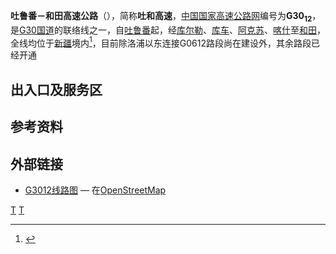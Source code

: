 {{中国高速公路信息框
| 编号 = G3012
| 语言 = ug
| 名称 = 吐鲁番－和田高速公路
| 自定头部 = 
| 地圖 = Map of China NTHS Expressway G3012.svg
| 路線簡稱 = 吐和
| 最近通車日期 = 
| 规划总里程 = 1931
| 起點 = [[吐鲁番市|吐鲁番市]][[托克逊县|托克逊县]]小草湖立交
| 終點 = [[和田地区|和田地区]][[策勒县|策勒县]]（在建，将与{{China Expwy Name|G0612}}连接）
| 出口處數 = 
| 服务区数 = 
}}

'''吐鲁番－和田高速公路'''（{{lang-ug|تۇرپان-خوتەن سۇرئەتلىك یولى}}），简称'''吐和高速'''，[[中国国家高速公路网|中国国家高速公路网]]编号为'''G30<sub>12</sub>'''，是[[连霍高速公路|G30国道]]的联络线之一，自[[吐鲁番|吐鲁番]]起，经[[库尔勒|库尔勒]]、[[库车|库车]]、[[阿克苏|阿克苏]]、[[喀什|喀什]]至[[和田|和田]]，全线均位于[[新疆|新疆]]境内<ref>{{Cite web |url=http://www.tranbbs.com/news/Construction/news_23893.shtml |title=国家高速公路网建设进展 |accessdate=2010-10-09 |archive-date=2008-09-19 |archive-url=https://web.archive.org/web/20080919091451/http://www.tranbbs.com/news/Construction/news_23893.shtml |dead-url=no }}</ref>，目前除洛浦以东连接G0612路段尚在建设外，其余路段已经开通

== 出入口及服务区 ==
{{Start expwy exit box|place=1}}
{{expwy exit item|place=[[吐鲁番市|吐鲁番市]][[托克逊县|托克逊县]]|place rows=40|type=H|index=0|name=小草湖立交|highway connection={{China Expwy Name|G30}}|comment=}}
{{expwy exit item|type=T|index=|name=小草湖收费站|comment=免费路段起点}}
{{expwy exit item|type=E|index=|name=托克逊立交|road connection={{中国省道名|301|P=新疆|光明路}}|comment=}}
{{expwy exit item|type=S|index=|name=托克逊服务区|comment=}}
{{expwy exit item|state=L|type=E|index=|name=伊拉湖|road connection=迎春路|comment=双向出口因施工改造暂时封闭}}
{{expwy exit item|type=E|index=|name=托克逊出口|road connection=和谐南路、雪银路|comment=吐鲁番方向出口}}
{{expwy exit item|type=ES|index=|name=长信服务区|road connection=雪银路、汇川路|comment=}}
{{expwy exit item|state=U|type=H|index=|name=|road connection=|comment=}}
{{expwy exit item|type=P|index=|name=165检查站|comment=吐鲁番方向}}
{{expwy exit item|type=P|index=|name=|comment=和田方向}}
{{expwy exit item|type=P|index=|name=|comment=吐鲁番方向}}
{{expwy exit item|type=P|index=|name=|comment=和田方向}}
{{expwy exit item|type=P|index=|name=|comment=和田方向}}
{{expwy exit item|type=P|index=|name=|comment=和田方向}}
{{expwy exit item|type=P|index=|name=|comment=和田方向}}
{{expwy exit item|state=L|type=P|index=|name=|comment=和田方向，暂时关闭}}
{{expwy exit item|state=L|type=P|index=|name=|comment=和田方向，暂时关闭}}
{{expwy exit item|type=P|index=|name=|comment=和田方向}}
{{expwy exit item|type=E|index=|name=|road connection=|comment=和田方向左侧出入口}}
{{expwy exit item|type=P|index=|name=|comment=和田方向}}
{{expwy exit item|type=EP|index=|name=|road connection=|comment=和田方向}}
{{expwy exit item|type=P|index=|name=|comment=和田方向}}
{{expwy exit item|type=P|index=|name=|comment=吐鲁番方向}}
{{expwy exit item|type=P|index=|name=|comment=吐鲁番方向}}
{{expwy exit item|type=P|index=|name=|comment=吐鲁番方向}}
{{expwy exit item|type=P|index=|name=|comment=吐鲁番方向}}
{{expwy exit item|type=E|index=|name=|road connection=|comment=吐鲁番方向左侧出入口}}
{{expwy exit item|type=P|index=|name=|comment=吐鲁番方向}}
{{expwy exit item|type=P|index=|name=|comment=吐鲁番方向}}
{{expwy exit item|type=E|index=|name=盐场|road connection=|comment=吐鲁番方向}}
{{expwy exit item|type=P|index=|name=|comment=吐鲁番方向}}
{{expwy exit item|type=P|index=|name=|comment=吐鲁番方向}}
{{expwy exit item|type=E|index=|name=|comment=吐鲁番方向，十字交叉}}
{{expwy exit item|type=P|index=|name=|comment=吐鲁番方向}}
{{expwy exit item|type=P|index=|name=|comment=吐鲁番方向}}
{{expwy exit item|type=E|index=|name=库米什东|road connection=丝绸东路|comment=吐鲁番方向入、和田方向出}}
{{expwy exit item|type=E|index=|name=库米什西|road connection=丝绸西路|comment=吐鲁番方向出、和田方向入}}
{{expwy exit item|type=P|index=|name=库米什南停车区|comment=}}
{{expwy exit item|type=EP|index=|name=库米什北停车区|road connection=|comment=吐鲁番方向设出入口}}
{{expwy exit item|type=E|index=|name=大理岩矿|road connection=|comment=}}
{{expwy exit item|place=[[巴音郭楞蒙古自治州|巴音郭楞蒙古自治州]][[和硕县|和硕县]]|place rows=14|type=E|index=|name=|road connection=|comment=吐鲁番方向}}
{{expwy exit item|type=P|index=|name=|comment=吐鲁番方向}}
{{expwy exit item|type=EP|index=|name=|road connection=|comment=吐鲁番方向设出口}}
{{expwy exit item|type=P|index=|name=|comment=}}
{{expwy exit item|type=E|index=|name=乌什塔拉东立交|road connection={{中国国道名|314}}|comment=吐鲁番方向入、和田方向出}}
{{expwy exit item|type=S|index=|name=乌什塔拉服务区|comment=}}
{{expwy exit item|type=E|index=|name=乌什塔拉西立交|road connection={{中国省道名|325|P=新疆}}|comment=吐鲁番方向出、和田方向入}}
{{expwy exit item|type=E|index=|name=曲惠立交|road connection=Y326乡道|comment=}}
{{expwy exit item|type=E|index=|name=塔哈其立交|road connection={{中国国道名|314}}（间接连接）|comment=}}
{{expwy exit item|type=S|index=|name=和硕南服务区|comment=}}
{{expwy exit item|type=T|index=|name=和硕收费站|comment=免费路段终点}}
{{expwy exit item|type=E|index=|name=和硕|road connection={{中国国道名|314|[[314国道|水磨街]]}}、清水河北路|comment=}}
{{expwy exit item|type=S|index=|name=和硕服务区|comment=和田方向车辆必须进入服务区接受公安检查}}
{{expwy exit item|type=E|index=|name=高桥|road connection={{中国国道名|314}}|comment=}}
{{expwy exit item|place=[[巴音郭楞蒙古自治州|巴音郭楞蒙古自治州]][[焉耆回族自治县|焉耆回族自治县]]|place rows=4|type=E|index=|name=焉耆|road connection={{中国国道名|218|[[218国道|友谊路]]}}|comment=}}
{{expwy exit item|type=S|index=|name=焉耆服务区|comment=}}
{{expwy exit item|type=E|index=|name=包尔海|road connection={{中国县道名|264|P=新疆}}|comment=}}
{{expwy exit item|type=E|index=|name=紫泥泉|road connection={{中国国道名|218}}|comment=}}
{{expwy exit item|place=[[巴音郭楞蒙古自治州|巴音郭楞蒙古自治州]][[库尔勒市|库尔勒市]]|place rows=17|type=E|index=|name=塔什店|road connection=塔扬路|comment=}}
{{expwy exit item|type=S|index=|name=塔什店服务区|comment=}}
{{expwy exit item|type=S|index=|name=库尔勒服务区|comment=免费路段起点}}
{{expwy exit item|type=E|index=|name=库尔勒立交|road connection={{中国国道名|218}}|comment=}}
{{expwy exit item|type=E|index=|name=|road connection=铁门关路|comment=吐鲁番方向入口}}
{{expwy exit item|type=E|index=|name=华凌市场|road connection=北山路|comment=}}
{{expwy exit item|state=L|type=E|index=|name=库尔勒西立交|road connection={{中国国道名|314}}|comment=目前因施工主路封闭，车辆需利用匝道绕行}}
{{expwy exit item|type=EP|index=|name=|road connection=开元路、苏中大道|comment=和田方向出入口}}
{{expwy exit item|type=S|index=|name=上户服务区|comment=和田方向}}
{{expwy exit item|type=E|index=|name=吾瓦立交|road connection={{中国国道名|314}}|comment=}}
{{expwy exit item|type=S|index=|name=铁门关服务区|comment=和田方向}}
{{expwy exit item|type=E|index=|name=双丰立交|road connection={{中国国道名|314}}<br>乌库段|comment=}}
{{expwy exit item|type=EP|index=|name=库尔楚<br>库尔楚停车区|road connection=|comment=仅和田方向设置停车区}}
{{expwy exit item|type=E|index=|name=高新区综合园|road connection=|comment=进出需过普通公路上的收费站}}
{{expwy exit item|type=S|index=|name=|comment=免费路段终点}}
{{expwy exit item|type=T|index=|name=库尔楚收费站|comment=}}
{{expwy exit item|type=S|index=|name=库尔楚服务区|comment=吐鲁番方向，免费路段起点}}
{{expwy exit item|place=[[巴音郭楞蒙古自治州|巴音郭楞蒙古自治州]][[轮台县|轮台县]]|place rows=8|type=EP|index=|name=阿克墩停车区|road connection=|comment=}}
{{expwy exit item|type=E|index=|name=野云沟立交|road connection={{中国国道名|314}}|comment=}}
{{expwy exit item|state=L|type=E|index=|name=策大雅立交|road connection={{中国国道名|314}}|comment=双向出口因施工改造暂时封闭}}
{{expwy exit item|type=S|index=|name=阳霞服务区|comment=}}
{{expwy exit item|type=E|index=|name=阳霞立交|road connection={{中国国道名|314}}|comment=}}
{{expwy exit item|type=P|index=|name=轮台东停车区|comment=}}
{{expwy exit item|type=E|index=|name=轮台立交|road connection=|comment=}}
{{expwy exit item|type=E|index=|name=轮台西立交|road connection={{中国国道名|314}}|comment=}}
{{expwy exit item|place=[[阿克苏地区|阿克苏地区]][[库车市|库车市]]|place rows=16|type=P|index=|name=二八台东停车区|comment=}}
{{expwy exit item|type=E|index=|name=二八台立交|road connection={{中国国道名|314}}|comment=}}
{{expwy exit item|type=P|index=|name=二八台西停车区|comment=}}
{{expwy exit item|type=E|index=|name=雅克拉立交|road connection={{中国国道名|314}}|comment=}}
{{expwy exit item|type=S|index=|name=705基地服务区|comment=}}
{{expwy exit item|type=S|index=|name=库车服务区|comment=免费路段终点}}
{{expwy exit item|type=T|index=|name=库车收费站|comment=}}
{{expwy exit item|type=E|index=|name=|road connection=Y670乡道、Y671乡道|comment=吐鲁番方向出入口，免费路段起点}}
{{expwy exit item|type=P|index=|name=|comment=和田方向，左侧进出}}
{{expwy exit item|type=E|index=|name=库车东立交|road connection=六四零线|comment=}}
{{expwy exit item|type=E|index=|name=库车北立交|road connection=长春路|comment=}}
{{expwy exit item|type=E|index=|name=|road connection=|comment=和田方向出入口}}
{{expwy exit item|type=EP|index=|name=|road connection=Y142乡道|comment=和田方向}}
{{expwy exit item|type=E|index=|name=|road connection={{中国国道名|217|[[217国道|独库公路]]}}|comment=}}
{{expwy exit item|type=E|index=|name=库车西立交|road connection={{中国国道名|314|[[314国道|宁波大道]]}}|comment=吐鲁番方向出、和田方向入}}
{{expwy exit item|type=S|index=|name=|comment=免费路段终点}}
{{expwy exit item|place=[[阿克苏地区|阿克苏地区]][[新和县|新和县]]|place rows=7|type=E|index=|name=新和东|road connection=|comment=}}
{{expwy exit item|type=S|index=|name=新和服务区|comment=和田方向车辆必须进入服务区接受公安检查}}
{{expwy exit item|type=E|index=|name=新和|road connection=|comment=}}
{{expwy exit item|type=E|index=|name=新和西|road connection={{中国国道名|314}}|comment=}}
{{expwy exit item|type=E|index=|name=英买力|road connection=|comment=}}
{{expwy exit item|type=P|index=|name=|comment=吐鲁番方向}}
{{expwy exit item|type=S|index=|name=羊塔克库都克服务区|comment=吐鲁番方向车辆必须进入服务区接受公安检查}}
{{expwy exit item|place=[[阿克苏地区|阿克苏地区]][[温宿县|温宿县]]|place rows=6|type=E|index=|name=玉尔滚|road connection={{中国国道名|314}}|comment=}}
{{expwy exit item|type=S|index=|name=|comment=}}
{{expwy exit item|type=E|index=|name=五团立交|road connection={{中国国道名|314}}（间接连接）|comment=}}
{{expwy exit item|type=E|index=|name=温宿工业园|road connection=Y637乡道|comment=}}
{{expwy exit item|type=S|index=|name=佳木服务区|comment=和田方向车辆必须进入服务区接受公安检查}}
{{expwy exit item|type=E|index=|name=佳木镇立交|road connection=|comment=}}
{{expwy exit item|place=[[阿克苏地区|阿克苏地区]][[阿克苏市|阿克苏市]]|place rows=10|type=E|index=|name=温宿|road connection={{中国国道名|314}}|comment=}}
{{expwy exit item|state=U|type=E|index=|name=|road connection=北外环路|comment=}}
{{expwy exit item|type=T|index=|name=阿克苏东收费站|comment=免费路段起点}}
{{expwy exit item|type=E|index=|name=阿克苏东立交|road connection={{中国国道名|314|[[314国道|上海路]]}}|comment=}}
{{expwy exit item|type=E|index=|name=阿克苏北立交|road connection={{中国省道名|209|P=新疆|复兴大道}}|comment=}}
{{expwy exit item|type=E|index=|name=阿克苏南|road connection={{中国国道名|219}}<br>{{中国国道名|314|[[314国道|河南路]]}}|comment=}}
{{expwy exit item|state=L|type=ES|index=|name=库勒服务区|road connection=西湖路|comment=和田方向出口因施工暂时封闭}}
{{expwy exit item|type=E|index=|name=阿克苏西立交|road connection=北外环路|comment=免费路段终点}}
{{expwy exit item|type=T|index=|name=沙井子收费站|comment=}}
{{expwy exit item|type=E|index=|name=沙井子立交|road connection={{中国国道名|314}}|comment=}}
{{expwy exit item|place=[[阿克苏地区|阿克苏地区]][[柯坪县|柯坪县]]|place rows=3|type=E|index=|name=启浪立交|road connection={{中国国道名|314}}|comment=}}
{{expwy exit item|type=E|index=|name=阿恰|road connection={{中国国道名|314}}<br>{{中国省道名|308|P=新疆}}|comment=}}
{{expwy exit item|type=S|index=|name=阿恰服务区|comment=双向车辆必须进入服务区接受公安检查}}
{{expwy exit item|place=[[喀什地区|喀什地区]][[巴楚县|巴楚县]]|place rows=4|type=E|index=|name=一间房|road connection={{中国国道名|314}}<br>{{中国省道名|218|P=新疆}}|comment=}}
{{expwy exit item|type=S|index=|name=三岔口服务区|comment=双向车辆必须进入服务区接受公安检查}}
{{expwy exit item|type=H|index=|name=三岔口互通|highway connection=S13 {{China Expwy Name|S13|P=XINJIANG}}|comment=}}
{{expwy exit item|type=E|index=|name=三道班|road connection={{中国国道名|314}}|comment=}}
{{expwy exit item|place=[[喀什地区|喀什地区]][[伽师县|伽师县]]|place rows=4|type=E|index=|name=伽师总场|road connection={{中国国道名|314}}|comment=}}
{{expwy exit item|type=S|index=|name=西克尔服务区|comment=}}
{{expwy exit item|type=E|index=|name=西克尔|road connection={{中国国道名|314}}|comment=}}
{{expwy exit item|type=E|index=|name=大山口|road connection={{中国国道名|314}}|comment=}}
{{expwy exit item|place=[[克孜勒苏柯尔克孜自治州|克孜勒苏柯尔克孜自治州]][[阿图什市|阿图什市]]|place rows=8|type=E|index=|name=格达良|road connection={{中国国道名|219}}|comment=}}
{{expwy exit item|type=S|index=|name=阿图什服务区|comment=和田方向车辆必须进入服务区接受公安检查}}
{{expwy exit item|type=E|index=|name=阿图什东|road connection={{中国国道名|314}}、帕米尔路|comment=}}
{{expwy exit item|type=E|index=|name=阿图什西|road connection=迎宾路|comment=}}
{{expwy exit item|type=E|index=|name=阿扎克|road connection=兴业路|comment=}}
{{expwy exit item|type=H|index=|name=|highway connection={{China Expwy Name|G3013}}|comment=以上与G3013共线}}
{{expwy exit item|type=E|index=|name=塔库提|road connection=昆山大道|comment=}}
{{expwy exit item|type=E|index=|name=乌恰|road connection={{中国省道名|309|P=新疆}}<br>{{中国县道名|373|P=新疆}}|comment=}}
{{expwy exit item|place=[[喀什地区|喀什地区]][[喀什市|喀什市]]|place rows=5|type=E|index=|name=喀什|road connection={{中国国道名|314}}|comment=吐鲁番方向入、和田方向出}}
{{expwy exit item|type=E|index=|name=兰干山|road connection=|comment=}}
{{expwy exit item|type=S|index=|name=喀什东服务区|comment=}}
{{expwy exit item|type=H|index=|name=阿瓦提互通|highway connection=S16 {{China Expwy Name|S16|P=XINJIANG}}|comment=}}
{{expwy exit item|type=E|index=|name=深喀大道|road connection=|comment=}}
{{expwy exit item|place=[[喀什地区|喀什地区]][[疏勒县|疏勒县]]|place rows=6|type=E|index=|name=疏勒东|road connection={{中国省道名|311|P=新疆}}|comment=吐鲁番方向入、和田方向出}}
{{expwy exit item|type=P|index=|name=疏勒停车区|comment=}}
{{expwy exit item|type=E|index=|name=疏勒|road connection={{中国国道名|315}}|comment=}}
{{expwy exit item|type=E|index=|name=塔孜红|road connection={{中国国道名|315}}<br>{{中国省道名|310|P=新疆}}|comment=}}
{{expwy exit item|type=E|index=|name=阿克陶|road connection=|comment=}}
{{expwy exit item|type=E|index=|name=艾尔木东|road connection=|comment=}}
{{expwy exit item|place=[[喀什地区|喀什地区]][[英吉沙县|英吉沙县]]|place rows=4|type=E|index=|name=英吉沙北|road connection={{中国国道名|315}}|comment=吐鲁番方向入、和田方向出}}
{{expwy exit item|type=E|index=|name=英吉沙南|road connection={{中国国道名|315}}|comment=吐鲁番方向出、和田方向入}}
{{expwy exit item|type=E|index=|name=|road connection={{中国国道名|315}}|comment=吐鲁番方向入口}}
{{expwy exit item|type=S|index=|name=克孜勒服务区|comment=}}
{{expwy exit item|place=[[喀什地区|喀什地区]][[莎车县|莎车县]]|place rows=4|type=P|index=|name=|comment=和田方向}}
{{expwy exit item|type=E|index=|name=莎车农场|road connection={{中国国道名|315}}|comment=}}
{{expwy exit item|type=H|index=|name=|highway connection=S13 {{China Expwy Name|S13|P=XINJIANG}}|comment=}}
{{expwy exit item|type=E|index=|name=莎车|road connection={{中国县道名|504|P=新疆}}|comment=}}
{{expwy exit item|place=[[喀什地区|喀什地区]][[泽普县|泽普县]]|place rows=2|type=E|index=|name=|road connection={{中国县道名|484|P=新疆|团结东街}}|comment=}}
{{expwy exit item|type=S|index=|name=泽普服务区|comment=}}
{{expwy exit item|place=[[喀什地区|喀什地区]][[叶城县|叶城县]]|place rows=3|type=E|index=|name=叶城西|road connection={{中国国道名|315}}|comment=}}
{{expwy exit item|type=E|index=|name=叶城东|road connection={{中国国道名|315}}|comment=}}
{{expwy exit item|type=S|index=|name=叶城服务区|comment=双向车辆必须进入服务区接受公安检查}}
{{expwy exit item|place=[[和田地区|和田地区]][[皮山县|皮山县]]|place rows=7|type=S|index=|name=库木恰喀服务区|comment=和田方向车辆必须进入服务区接受公安检查}}
{{expwy exit item|type=E|index=|name=皮山|road connection={{中国国道名|315}}|comment=}}
{{expwy exit item|type=S|index=|name=木吉服务区|comment=}}
{{expwy exit item|type=E|index=|name=木吉|road connection={{中国国道名|315}}|comment=}}
{{expwy exit item|type=E|index=|name=藏桂|road connection={{中国国道名|315}}|comment=}}
{{expwy exit item|type=E|index=|name=皮亚勒玛|road connection={{中国国道名|315}}|comment=}}
{{expwy exit item|type=S|index=|name=昆玉服务区|comment=}}
{{expwy exit item|place=[[和田地区|和田地区]][[墨玉县|墨玉县]]|place rows=3|type=E|index=|name=昆玉|road connection={{中国国道名|315|[[315国道|玉林大街]]}}|comment=}}
{{expwy exit item|type=E|index=|name=墨玉|road connection={{中国国道名|315}}<br>Y578乡道|comment=}}
{{expwy exit item|type=T|index=|name=墨玉收费站|comment=}}
{{expwy exit item|place=[[和田地区|和田地区]][[和田县|和田县]]|place rows=3|type=E|index=|name=和田西|road connection=Y079乡道|comment=}}
{{expwy exit item|type=E|index=|name=和田|road connection={{中国县道名|625|P=新疆}}|comment=}}
{{expwy exit item|type=S|index=|name=和田服务区|comment=}}
{{expwy exit item|place=[[和田地区|和田地区]][[洛浦县|洛浦县]]|place rows=3|type=E|index=|name=和田东|road connection={{中国省道名|216|P=新疆}}<br>Y141乡道|comment=}}
{{expwy exit item|type=E|index=|name=洛浦|road connection=|comment=}}
{{expwy exit item|type=E|index=|name=洛浦东|road connection={{中国国道名|315}}|comment=}}
{{expwy exit item|place=[[和田地区|和田地区]][[策勒县|策勒县]]|place rows=1|state=U|type=E|index=|name=|road connection={{中国国道名|315}}|comment=}}
{{Expwy exit group|接{{China Expwy Name|G0612}}（建设中）|place=1}}
{{End expwy exit box|place=1}}

== 参考资料 ==
{{reflist}}

== 外部链接 ==
*[https://www.openstreetmap.org/relation/2451910/ G3012线路图] — 在[[OpenStreetMap|OpenStreetMap]]

{{中国国家高速公路网}}
{{新疆维吾尔自治区高速公路}}
{{road-stub}}{{新疆小作品}}

[[Category:中国国家高速公路东西横向主干道联络线|T]]
[[Category:新疆维吾尔自治区高速公路|T]]